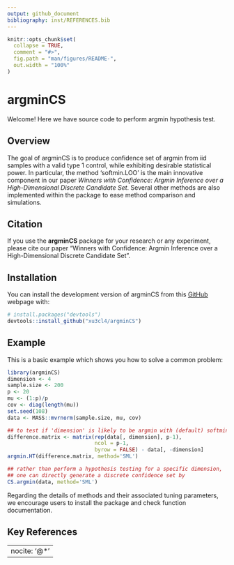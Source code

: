```yaml
---
output: github_document
bibliography: inst/REFERENCES.bib
---
```


<!-- README.md is generated from README.Rmd. Please edit that file -->

```r
knitr::opts_chunk$set(
  collapse = TRUE,
  comment = "#>",
  fig.path = "man/figures/README-",
  out.width = "100%"
)
```

# argminCS
Welcome! Here we have source code to perform argmin hypothesis test.

## Overview
The goal of argminCS is to produce confidence set of argmin from iid samples with a valid type 1 control, while exhibiting desirable statistical power. In particular, the method 'softmin.LOO' is the main innovative component in our paper *Winners with Confidence: Argmin Inference over a High-Dimensional Discrete Candidate Set*. Several other methods are also implemented within the package to ease method comparison and simulations. 

## Citation
If you use the **argminCS** package for your research or any experiment, please cite our paper "Winners with Confidence: Argmin Inference over a
High-Dimensional Discrete Candidate Set". 

## Installation

You can install the development version of argminCS from this [GitHub](https://github.com/) webpage with:

``` r
# install.packages("devtools")
devtools::install_github("xu3cl4/argminCS")
```

## Example

This is a basic example which shows you how to solve a common problem:

```r
library(argminCS)
dimension <- 4
sample.size <- 200
p <- 20
mu <- (1:p)/p
cov <- diag(length(mu))
set.seed(108)
data <- MASS::mvrnorm(sample.size, mu, cov)

## to test if 'dimension' is likely to be argmin with (default) softmin.LOO
difference.matrix <- matrix(rep(data[, dimension], p-1), 
                            ncol = p-1, 
                            byrow = FALSE) - data[, -dimension]
argmin.HT(difference.matrix, method='SML')

## rather than perform a hypothesis testing for a specific dimension, 
## one can directly generate a discrete confidence set by 
CS.argmin(data, method='SML')
```

Regarding the details of methods and their associated tuning parameters, we encourage users to install the package and check function documentation.
<!-- What is special about using `README.Rmd` instead of just `README.md`? You can include R chunks like so: -->

<!-- ```{r cars} -->
<!-- summary(cars) -->
<!-- ``` -->

<!-- You'll still need to render `README.Rmd` regularly, to keep `README.md` up-to-date. `devtools::build_readme()` is handy for this. -->

<!-- You can also embed plots, for example: -->

<!-- ```{r pressure, echo = FALSE} -->
<!-- plot(pressure) -->
<!-- ``` -->

<!-- In that case, don't forget to commit and push the resulting figure files, so they display on GitHub and CRAN. -->

## Key References

---
nocite: '@*'
---
